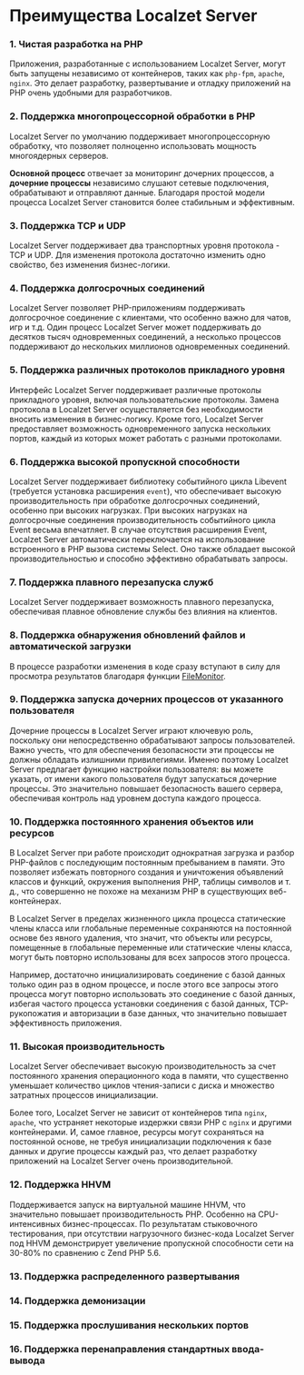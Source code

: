 # Преимущества Localzet Server

### 1. Чистая разработка на PHP
Приложения, разработанные с использованием Localzet Server, могут быть запущены независимо от контейнеров,
таких как `php-fpm`, `apache`, `nginx`. Это делает разработку, развертывание и отладку приложений на PHP очень удобными для разработчиков.

### 2. Поддержка многопроцессорной обработки в PHP
Localzet Server по умолчанию поддерживает многопроцессорную обработку, что позволяет полноценно использовать мощность многоядерных серверов.

**Основной процесс** отвечает за мониторинг дочерних процессов, а **дочерние процессы** независимо слушают сетевые подключения, обрабатывают и отправляют данные.
Благодаря простой модели процесса Localzet Server становится более стабильным и эффективным.

### 3. Поддержка TCP и UDP
Localzet Server поддерживает два транспортных уровня протокола - TCP и UDP. Для изменения протокола достаточно изменить одно свойство, без изменения бизнес-логики.

### 4. Поддержка долгосрочных соединений
Localzet Server позволяет PHP-приложениям поддерживать долгосрочное соединение с клиентами, что особенно важно для чатов, игр и т.д. Один процесс Localzet Server может поддерживать до десятков тысяч одновременных соединений, а несколько процессов поддерживают до нескольких миллионов одновременных соединений.

### 5. Поддержка различных протоколов прикладного уровня
Интерфейс Localzet Server поддерживает различные протоколы прикладного уровня, включая пользовательские протоколы.
Замена протокола в Localzet Server осуществляется без необходимости вносить изменения в бизнес-логику. 
Кроме того, Localzet Server предоставляет возможность одновременного запуска нескольких портов, каждый из которых может работать с разными протоколами.

### 6. Поддержка высокой пропускной способности
Localzet Server поддерживает библиотеку событийного цикла Libevent (требуется установка расширения `event`), что обеспечивает высокую производительность при обработке долгосрочных соединений, особенно при высоких нагрузках.
При высоких нагрузках на долгосрочные соединения производительность событийного цикла Event весьма впечатляет.
В случае отсутствия расширения Event, Localzet Server автоматически переключается на использование встроенного в PHP вызова системы Select. Оно также обладает высокой производительностью и способно эффективно обрабатывать запросы.

### 7. Поддержка плавного перезапуска служб
Localzet Server поддерживает возможность плавного перезапуска, обеспечивая плавное обновление службы без влияния на клиентов.

### 8. Поддержка обнаружения обновлений файлов и автоматической загрузки
В процессе разработки изменения в коде сразу вступают в силу для просмотра результатов благодаря функции [FileMonitor](/components/file-monitor).

### 9. Поддержка запуска дочерних процессов от указанного пользователя
Дочерние процессы в Localzet Server играют ключевую роль, поскольку они непосредственно обрабатывают запросы пользователей. Важно учесть, что для обеспечения безопасности эти процессы не должны обладать излишними привилегиями. Именно поэтому Localzet Server предлагает функцию настройки пользователя: вы можете указать, от имени какого пользователя будут запускаться дочерние процессы. Это значительно повышает безопасность вашего сервера, обеспечивая контроль над уровнем доступа каждого процесса.

### 10. Поддержка постоянного хранения объектов или ресурсов
В Localzet Server при работе происходит однократная загрузка и разбор PHP-файлов с последующим постоянным пребыванием в памяти.
Это позволяет избежать повторного создания и уничтожения объявлений классов и функций, окружения выполнения PHP, таблицы символов и т. д.,
что совершенно не похоже на механизм PHP в существующих веб-контейнерах.

В Localzet Server в пределах жизненного цикла процесса статические члены класса или глобальные переменные сохраняются на постоянной основе без явного удаления,
что значит, что объекты или ресурсы, помещенные в глобальные переменные или статические члены класса, могут быть повторно использованы для всех запросов этого процесса.

Например, достаточно инициализировать соединение с базой данных только один раз в одном процессе, и после этого все запросы этого процесса могут повторно использовать это соединение с базой данных,
избегая частого процесса установки соединения с базой данных, TCP-рукопожатия и авторизации в базе данных, что значительно повышает эффективность приложения.

### 11. Высокая производительность
Localzet Server обеспечивает высокую производительность за счет постоянного хранения операционного кода в памяти, что существенно уменьшает количество циклов чтения-записи с диска и множество затратных процессов инициализации.

Более того, Localzet Server не зависит от контейнеров типа `nginx`, `apache`, что устраняет некоторые издержки связи PHP с `nginx` и другими контейнерами.
И, самое главное, ресурсы могут сохраняться на постоянной основе, не требуя инициализации подключения к базе данных и другие процессы каждый раз,
что делает разработку приложений на Localzet Server очень производительной.

### 12. Поддержка HHVM
Поддерживается запуск на виртуальной машине HHVM, что значительно повышает производительность PHP.
Особенно на CPU-интенсивных бизнес-процессах. По результатам стыковочного тестирования, при отсутствии нагрузочного бизнес-кода
Localzet Server под HHVM демонстрирует увеличение пропускной способности сети на 30-80% по сравнению с Zend PHP 5.6.

### 13. Поддержка распределенного развертывания

### 14. Поддержка демонизации

### 15. Поддержка прослушивания нескольких портов

### 16. Поддержка перенаправления стандартных ввода-вывода
